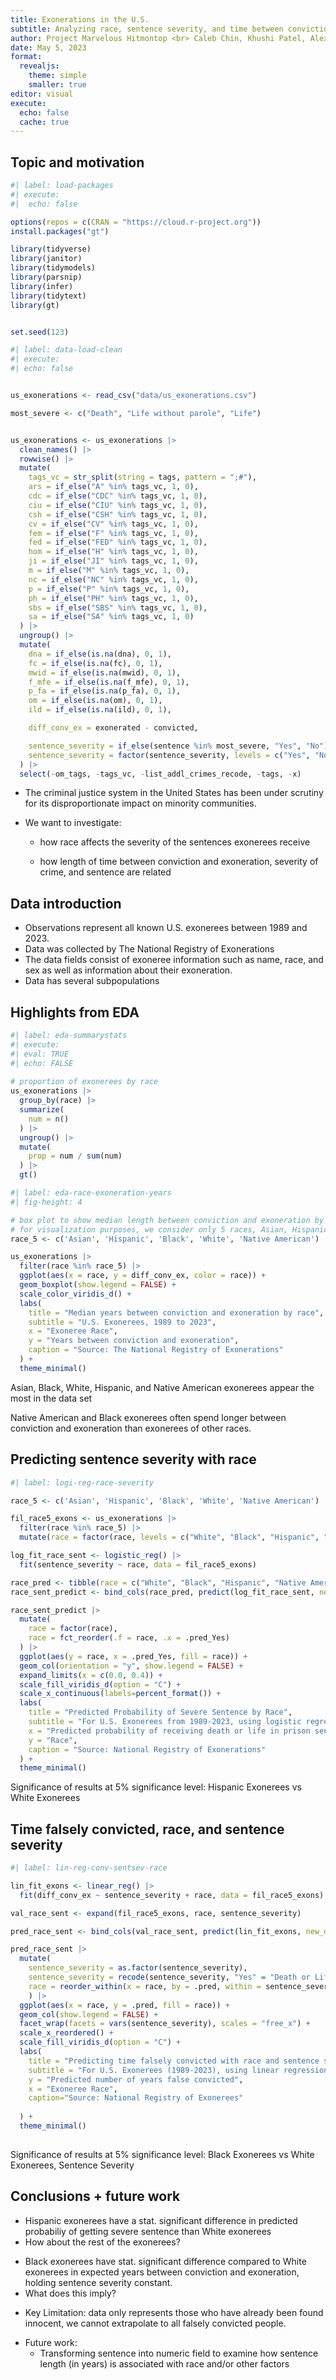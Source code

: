 ```yaml
---
title: Exonerations in the U.S.
subtitle: Analyzing race, sentence severity, and time between conviction and exoneration
author: Project Marvelous Hitmontop <br> Caleb Chin, Khushi Patel, Alexa Prague, Derrick Chia, Cynthia Lei
date: May 5, 2023
format:
  revealjs:
    theme: simple
    smaller: true
editor: visual
execute:
  echo: false
  cache: true
---
```


## Topic and motivation

```r
#| label: load-packages
#| execute:
#|  echo: false

options(repos = c(CRAN = "https://cloud.r-project.org"))
install.packages("gt")

library(tidyverse)
library(janitor)
library(tidymodels)
library(parsnip)
library(infer)
library(tidytext)
library(gt)


set.seed(123)
```

```r
#| label: data-load-clean
#| execute:
#| echo: false


us_exonerations <- read_csv("data/us_exonerations.csv")

most_severe <- c("Death", "Life without parole", "Life")


us_exonerations <- us_exonerations |>
  clean_names() |>
  rowwise() |>
  mutate(
    tags_vc = str_split(string = tags, pattern = ";#"),
    ars = if_else("A" %in% tags_vc, 1, 0),
    cdc = if_else("CDC" %in% tags_vc, 1, 0),
    ciu = if_else("CIU" %in% tags_vc, 1, 0),
    csh = if_else("CSH" %in% tags_vc, 1, 0),
    cv = if_else("CV" %in% tags_vc, 1, 0),
    fem = if_else("F" %in% tags_vc, 1, 0),
    fed = if_else("FED" %in% tags_vc, 1, 0),
    hom = if_else("H" %in% tags_vc, 1, 0),
    ji = if_else("JI" %in% tags_vc, 1, 0),
    m = if_else("M" %in% tags_vc, 1, 0),
    nc = if_else("NC" %in% tags_vc, 1, 0),
    p = if_else("P" %in% tags_vc, 1, 0),
    ph = if_else("PH" %in% tags_vc, 1, 0),
    sbs = if_else("SBS" %in% tags_vc, 1, 0),
    sa = if_else("SA" %in% tags_vc, 1, 0)
  ) |>
  ungroup() |>
  mutate(
    dna = if_else(is.na(dna), 0, 1),
    fc = if_else(is.na(fc), 0, 1),
    mwid = if_else(is.na(mwid), 0, 1),
    f_mfe = if_else(is.na(f_mfe), 0, 1),
    p_fa = if_else(is.na(p_fa), 0, 1),
    om = if_else(is.na(om), 0, 1),
    ild = if_else(is.na(ild), 0, 1),

    diff_conv_ex = exonerated - convicted,

    sentence_severity = if_else(sentence %in% most_severe, "Yes", "No"),
    sentence_severity = factor(sentence_severity, levels = c("Yes", "No"))
  ) |>
  select(-om_tags, -tags_vc, -list_addl_crimes_recode, -tags, -x)
```

-   The criminal justice system in the United States has been under scrutiny for its disproportionate impact on minority communities.

-   We want to investigate:

    -   how race affects the severity of the sentences exonerees receive

    -   how length of time between conviction and exoneration, severity of crime, and sentence are related

## Data introduction

- Observations represent all known U.S. exonerees between 1989 and 2023.
- Data was collected by The National Registry of Exonerations 
- The data fields consist of exoneree information such as name, race, and sex as well as information about their exoneration.
- Data has several subpopulations

## Highlights from EDA

::: {.r-stack}

```r
#| label: eda-summarystats
#| execute:
#| eval: TRUE
#| echo: FALSE
  
# proportion of exonerees by race
us_exonerations |>
  group_by(race) |>
  summarize(
    num = n()
  ) |>
  ungroup() |>
  mutate(
    prop = num / sum(num)
  ) |>
  gt()


```

::: {.fragment fragment-index=2}

```r
#| label: eda-race-exoneration-years
#| fig-height: 4

# box plot to show median length between conviction and exoneration by race
# for visualization purposes, we consider only 5 races, Asian, Hispanic, Black, White, and Native American
race_5 <- c('Asian', 'Hispanic', 'Black', 'White', 'Native American')

us_exonerations |>
  filter(race %in% race_5) |>
  ggplot(aes(x = race, y = diff_conv_ex, color = race)) +
  geom_boxplot(show.legend = FALSE) +
  scale_color_viridis_d() +
  labs(
    title = "Median years between conviction and exoneration by race",
    subtitle = "U.S. Exonerees, 1989 to 2023",
    x = "Exoneree Race",
    y = "Years between conviction and exoneration",
    caption = "Source: The National Registry of Exonerations"
  ) +
  theme_minimal()

```
:::
:::


Asian, Black, White, Hispanic, and Native American exonerees appear the most in the data set

::: {.fragment fragment-index=2}
Native American and Black exonerees often spend longer between conviction and exoneration than exonerees of other races.
:::


## Predicting sentence severity with race

::: r-stretch
```r
#| label: logi-reg-race-severity

race_5 <- c('Asian', 'Hispanic', 'Black', 'White', 'Native American')

fil_race5_exons <- us_exonerations |>
  filter(race %in% race_5) |>
  mutate(race = factor(race, levels = c("White", "Black", "Hispanic", "Asian", "Native American")))

log_fit_race_sent <- logistic_reg() |>
  fit(sentence_severity ~ race, data = fil_race5_exons)

race_pred <- tibble(race = c("White", "Black", "Hispanic", "Native American", "Asian"))
race_sent_predict <- bind_cols(race_pred, predict(log_fit_race_sent, new_data = race_pred, type="prob"))

race_sent_predict |>
  mutate(
    race = factor(race),
    race = fct_reorder(.f = race, .x = .pred_Yes)
  ) |>
  ggplot(aes(y = race, x = .pred_Yes, fill = race)) +
  geom_col(orientation = "y", show.legend = FALSE) + 
  expand_limits(x = c(0.0, 0.4)) +
  scale_fill_viridis_d(option = "C") +
  scale_x_continuous(labels=percent_format()) +
  labs(
    title = "Predicted Probability of Severe Sentence by Race",
    subtitle = "For U.S. Exonerees from 1989-2023, using logistic regression model",
    x = "Predicted probability of receiving death or life in prison sentence",
    y = "Race",
    caption = "Source: National Registry of Exonerations"
  ) +
  theme_minimal()

```
:::

::: fragment
Significance of results at 5% significance level: Hispanic Exonerees vs White Exonerees
:::

## Time falsely convicted, race, and sentence severity

::: r-stretch
```r
#| label: lin-reg-conv-sentsev-race

lin_fit_exons <- linear_reg() |>
  fit(diff_conv_ex ~ sentence_severity + race, data = fil_race5_exons)

val_race_sent <- expand(fil_race5_exons, race, sentence_severity)

pred_race_sent <- bind_cols(val_race_sent, predict(lin_fit_exons, new_data = val_race_sent))

pred_race_sent |>
  mutate(
    sentence_severity = as.factor(sentence_severity),
    sentence_severity = recode(sentence_severity, "Yes" = "Death or Life in Prison", "No" = "Other Sentence"),
    race = reorder_within(x = race, by = .pred, within = sentence_severity)
    ) |>
  ggplot(aes(x = race, y = .pred, fill = race)) +
  geom_col(show.legend = FALSE) +
  facet_wrap(facets = vars(sentence_severity), scales = "free_x") +
  scale_x_reordered() +
  scale_fill_viridis_d(option = "C") +
  labs(
    title = "Predicting time falsely convicted with race and sentence severity",
    subtitle = "For U.S. Exonerees (1989-2023), using linear regression model",
    y = "Predicted number of years false convicted",
    x = "Exoneree Race",
    caption="Source: National Registry of Exonerees"
    
  ) +
  theme_minimal()
  

```
:::

::: {.fragment}
Significance of results at 5% significance level: Black Exonerees vs White Exonerees, Sentence Severity
:::

## Conclusions + future work

- Hispanic exonerees have a stat. significant difference in predicted probabiliy of getting severe sentence than White exonerees
- How about the rest of the exonerees?

::: {.fragment}
- Black exonerees have stat. significant difference compared to White exonerees in expected years between conviction and exoneration, holding sentence severity constant.
- What does this imply?
:::

::: {.fragment}
- Key Limitation: data only represents those who have already been found innocent, we cannot extrapolate to all falsely convicted people.
:::

::: {.fragment}
- Future work: 
  - Transforming sentence into numeric field to examine how sentence length (in years) is associated with race and/or other factors
:::
